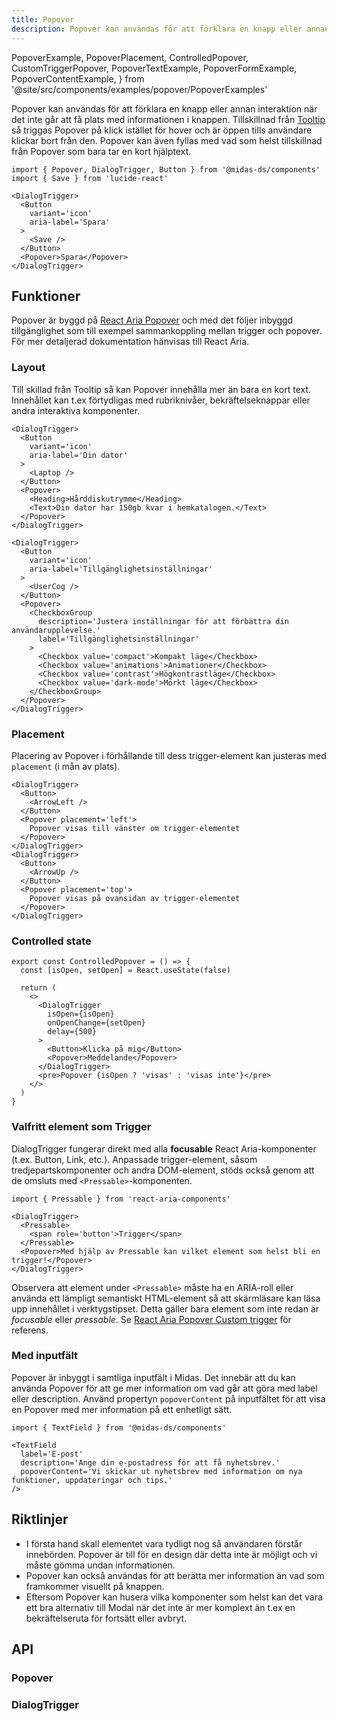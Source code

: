 ```yaml
---
title: Popover
description: Popover kan användas för att förklara en knapp eller annan interaktion när det inte går att få plats med informationen i knappen.
---
```


  PopoverExample,
  PopoverPlacement,
  ControlledPopover,
  CustomTriggerPopover,
  PopoverTextExample,
  PopoverFormExample,
  PopoverContentExample,
} from '@site/src/components/examples/popover/PopoverExamples'

<ComponentHeader
  name='Popover'
  friendlyName='Hjälptext, hjälpinnehåll'
/>

Popover kan användas för att förklara en knapp eller annan interaktion när det inte går att få plats med informationen i knappen. Tillskillnad från [Tooltip](../tooltip) så triggas Popover på klick istället för hover och är öppen tills användare klickar bort från den. Popover kan även fyllas med vad som helst tillskillnad från Popover som bara tar en kort hjälptext.

```tsx
import { Popover, DialogTrigger, Button } from '@midas-ds/components'
import { Save } from 'lucide-react'
```

```tsx
<DialogTrigger>
  <Button
    variant='icon'
    aria-label='Spara'
  >
    <Save />
  </Button>
  <Popover>Spara</Popover>
</DialogTrigger>
```

<PopoverExample />

## Funktioner

Popover är byggd på [React Aria Popover](https://react-spectrum.adobe.com/react-aria/Popover.html) och med det
följer inbyggd tillgänglighet som till exempel sammankoppling mellan trigger och popover. För mer detaljerad
dokumentation hänvisas till React Aria.

### Layout

Till skillad från Tooltip så kan Popover innehålla mer än bara en kort text. Innehållet kan t.ex förtydligas med rubriknivåer, bekräftelseknappar eller andra interaktiva komponenter.

```tsx
<DialogTrigger>
  <Button
    variant='icon'
    aria-label='Din dator'
  >
    <Laptop />
  </Button>
  <Popover>
    <Heading>Hårddiskutrymme</Heading>
    <Text>Din dator har 150gb kvar i hemkatalogen.</Text>
  </Popover>
</DialogTrigger>
```

<PopoverTextExample />

```tsx
<DialogTrigger>
  <Button
    variant='icon'
    aria-label='Tillgänglighetsinställningar'
  >
    <UserCog />
  </Button>
  <Popover>
    <CheckboxGroup
      description='Justera inställningar för att förbättra din användarupplevelse.'
      label='Tillgänglighetsinställningar'
    >
      <Checkbox value='compact'>Kompakt läge</Checkbox>
      <Checkbox value='animations'>Animationer</Checkbox>
      <Checkbox value='contrast'>Högkontrastläge</Checkbox>
      <Checkbox value='dark-mode'>Mörkt läge</Checkbox>
    </CheckboxGroup>
  </Popover>
</DialogTrigger>
```

<PopoverFormExample />

### Placement

Placering av Popover i förhållande till dess trigger-element kan justeras med `placement` (i mån av plats).

```tsx
<DialogTrigger>
  <Button>
    <ArrowLeft />
  </Button>
  <Popover placement='left'>
    Popover visas till vänster om trigger-elementet
  </Popover>
</DialogTrigger>
<DialogTrigger>
  <Button>
    <ArrowUp />
  </Button>
  <Popover placement='top'>
    Popover visas på ovansidan av trigger-elementet
  </Popover>
</DialogTrigger>
```

<PopoverPlacement />

### Controlled state

```tsx
export const ControlledPopover = () => {
  const [isOpen, setOpen] = React.useState(false)

  return (
    <>
      <DialogTrigger
        isOpen={isOpen}
        onOpenChange={setOpen}
        delay={500}
      >
        <Button>Klicka på mig</Button>
        <Popover>Meddelande</Popover>
      </DialogTrigger>
      <pre>Popover {isOpen ? 'visas' : 'visas inte'}</pre>
    </>
  )
}
```

<div className='card'>
  <ControlledPopover />
</div>

### Valfritt element som Trigger

DialogTrigger fungerar direkt med alla **focusable** React Aria-komponenter (t.ex. Button, Link, etc.). Anpassade trigger-element,
såsom tredjepartskomponenter och andra DOM-element, stöds också genom att de omsluts med `<Pressable>`-komponenten.

```tsx
import { Pressable } from 'react-aria-components'
```

```tsx
<DialogTrigger>
  <Pressable>
    <span role='button'>Trigger</span>
  </Pressable>
  <Popover>Med hjälp av Pressable kan vilket element som helst bli en trigger!</Popover>
</DialogTrigger>
```

<div
  className='card'
  style={{ display: 'block' }}
>
  <CustomTriggerPopover />
</div>

Observera att element under `<Pressable>` måste ha en ARIA-roll eller använda ett lämpligt semantiskt HTML-element
så att skärmläsare kan läsa upp innehållet i verktygstipset. Detta gäller bara element som inte redan är _focusable_
eller _pressable_. Se [React Aria Popover Custom trigger](https://react-spectrum.adobe.com/react-aria/Popover.html#custom-trigger)
för referens.

### Med inputfält

Popover är inbyggt i samtliga inputfält i Midas. Det innebär att du kan använda Popover för att ge mer information om vad går att göra med label eller description. Använd propertyn `popoverContent` på inputfältet för att visa en Popover med mer information på ett enhetligt sätt.

```tsx
import { TextField } from '@midas-ds/components'
```

```tsx
<TextField
  label='E-post'
  description='Ange din e-postadress för att få nyhetsbrev.'
  popoverContent='Vi skickar ut nyhetsbrev med information om nya funktioner, uppdateringar och tips.'
/>
```

<PopoverContentExample />

## Riktlinjer

- I första hand skall elementet vara tydligt nog så användaren förstår innebörden. Popover är till för en design där detta
  inte är möjligt och vi måste gömma undan informationen.
- Popover kan också användas för att berätta mer information än vad som framkommer visuellt på knappen.
- Eftersom Popover kan husera vilka komponenter som helst kan det vara ett bra alternativ till Modal när det inte är mer komplext än t.ex en bekräftelseruta för fortsätt eller avbryt.

## API

### Popover

<PropTable name='Popover' />

### DialogTrigger

<PropTable
  name='DialogTrigger'
  defaultOpen={false}
/>
```
